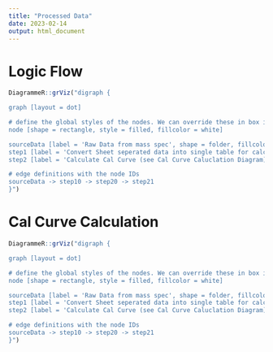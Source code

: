 ```yaml
---
title: "Processed Data"
date: 2023-02-14
output: html_document
---
```


# Logic Flow

```r
DiagrammeR::grViz("digraph {

graph [layout = dot]

# define the global styles of the nodes. We can override these in box if we wish
node [shape = rectangle, style = filled, fillcolor = white]

sourceData [label = 'Raw Data from mass spec', shape = folder, fillcolor = Linen]
step1 [label = 'Convert Sheet seperated data into single table for calculations']
step2 [label = 'Calculate Cal Curve (see Cal Curve Caluclation Diagram)']

# edge definitions with the node IDs
sourceData -> step10 -> step20 -> step21 
}")
```

# Cal Curve Calculation

```r
DiagrammeR::grViz("digraph {

graph [layout = dot]

# define the global styles of the nodes. We can override these in box if we wish
node [shape = rectangle, style = filled, fillcolor = white]

sourceData [label = 'Raw Data from mass spec', shape = folder, fillcolor = Linen]
step1 [label = 'Convert Sheet seperated data into single table for calculations']
step2 [label = 'Calculate Cal Curve (see Cal Curve Caluclation Diagram)']

# edge definitions with the node IDs
sourceData -> step10 -> step20 -> step21 
}")
```